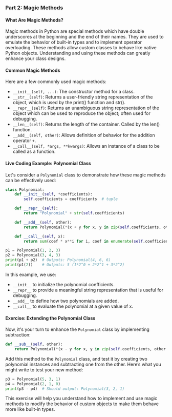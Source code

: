 ### Part 2: Magic Methods

#### **What Are Magic Methods?**

Magic methods in Python are special methods which have double underscores at the beginning and the end of their names. They are used to emulate the behavior of built-in types and to implement operator overloading. These methods allow custom classes to behave like native Python objects. Understanding and using these methods can greatly enhance your class designs.

#### **Common Magic Methods**

Here are a few commonly used magic methods:

-   `__init__(self, ...)`: The constructor method for a class.
-   `__str__(self)`: Returns a user-friendly string representation of the object, which is used by the print() function and str().
-   `__repr__(self)`: Returns an unambiguous string representation of the object which can be used to reproduce the object; often used for debugging.
-   `__len__(self)`: Returns the length of the container. Called by the len() function.
-   `__add__(self, other)`: Allows definition of behavior for the addition operator `+`.
-   `__call__(self, *args, **kwargs)`: Allows an instance of a class to be called as a function.

#### **Live Coding Example: Polynomial Class**

Let's consider a `Polynomial` class to demonstrate how these magic methods can be effectively used:

```python
class Polynomial:
    def __init__(self, *coefficients):
        self.coefficients = coefficients  # tuple

    def __repr__(self):
        return "Polynomial" + str(self.coefficients)

    def __add__(self, other):
        return Polynomial(*(x + y for x, y in zip(self.coefficients, other.coefficients)))

    def __call__(self, x):
        return sum(coef * x**i for i, coef in enumerate(self.coefficients))

p1 = Polynomial(1, 2, 3)
p2 = Polynomial(3, 4, 3)
print(p1 + p2)  # Outputs: Polynomial(4, 6, 6)
print(p1(2))    # Outputs: 5 (1*2^0 + 2*2^1 + 3*2^2)
```

In this example, we use:

-   `__init__` to initialize the polynomial coefficients.
-   `__repr__` to provide a meaningful string representation that is useful for debugging.
-   `__add__` to define how two polynomials are added.
-   `__call__` to evaluate the polynomial at a given value of x.

#### **Exercise: Extending the Polynomial Class**

Now, it's your turn to enhance the `Polynomial` class by implementing subtraction:

```python
def __sub__(self, other):
    return Polynomial(*(x - y for x, y in zip(self.coefficients, other.coefficients)))
```

Add this method to the `Polynomial` class, and test it by creating two polynomial instances and subtracting one from the other. Here’s what you might write to test your new method:

```python
p3 = Polynomial(5, 3, 1)
p4 = Polynomial(2, 1, 0)
print(p3 - p4)  # Should output: Polynomial(3, 2, 1)
```

This exercise will help you understand how to implement and use magic methods to modify the behavior of custom objects to make them behave more like built-in types.
